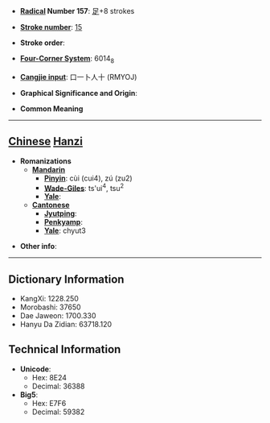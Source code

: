 * '''[[Wiktionary:Chinese radical index| Radical]] Number 157''': [[Wiktionary:Chinese radical index 足|足]]+8 strokes

* '''[[Wiktionary:Chinese total strokes index|Stroke number]]''': [[Wiktionary:Chinese total strokes index 15|15]]

* '''Stroke order''': 

* '''[[Wiktionary:Chinese four corner index|Four-Corner System]]''': 6014<sub>8</sub>

* '''[[Wiktionary:Chinese Cangjie index|Cangjie input]]''': 口一卜人十 (RMYOJ)

* '''Graphical Significance and Origin''': 

* '''Common Meaning'''

----

== [[Chinese]] [[Hanzi]] ==

* '''Romanizations'''
** '''[[Mandarin]]'''
*** '''[[Pinyin]]''': cùi (cui4), zú (zu2)
*** '''[[Wade-Giles]]''': ts'ui<sup>4</sup>, tsu<sup>2</sup>
*** '''[[Yale]]''': 
** '''[[Cantonese]]'''
*** '''[[Jyutping]]''':
*** '''[[Penkyamp]]''': 
*** '''[[Yale]]''': chyut3

* '''Other info''': 

----

== Dictionary Information ==

* KangXi: 1228.250
* Morobashi: 37650
* Dae Jaweon: 1700.330
* Hanyu Da Zidian: 63718.120

== Technical Information ==

* '''Unicode''':
** Hex: 8E24
** Decimal: 36388
* '''Big5''':
** Hex: E7F6
** Decimal: 59382
